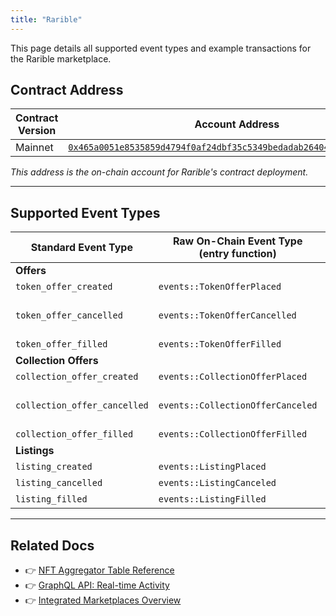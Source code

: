 ```yaml
---
title: "Rarible"
---
```



<Aside type="note">
  This page details all supported event types and example transactions for the Rarible marketplace.
</Aside>

## Contract Address

| Contract Version | Account Address                                                                                                                                                                                                       |
| ---------------- | --------------------------------------------------------------------------------------------------------------------------------------------------------------------------------------------------------------------- |
| Mainnet          | [`0x465a0051e8535859d4794f0af24dbf35c5349bedadab26404b20b825035ee790`](https://explorer.aptoslabs.com/account/0x465a0051e8535859d4794f0af24dbf35c5349bedadab26404b20b825035ee790/modules/code/events?network=mainnet) |

_This address is the on-chain account for Rarible's contract deployment._

***

## Supported Event Types

| Standard Event Type          | Raw On-Chain Event Type (entry function) | Example Txn Version                                                         |
| ---------------------------- | ---------------------------------------- | --------------------------------------------------------------------------- |
| **Offers**                   |                                          |                                                                             |
| `token_offer_created`        | `events::TokenOfferPlaced`               | [1647787967](https://explorer.aptoslabs.com/txn/1647787967?network=mainnet) |
| `token_offer_cancelled`      | `events::TokenOfferCancelled`            | _No example provided (optional)_                                            |
| `token_offer_filled`         | `events::TokenOfferFilled`               | [1647790684](https://explorer.aptoslabs.com/txn/1647790684?network=mainnet) |
| **Collection Offers**        |                                          |                                                                             |
| `collection_offer_created`   | `events::CollectionOfferPlaced`          | [2202390104](https://explorer.aptoslabs.com/txn/2202390104?network=mainnet) |
| `collection_offer_cancelled` | `events::CollectionOfferCanceled`        | _No example provided (optional)_                                            |
| `collection_offer_filled`    | `events::CollectionOfferFilled`          | [2205653354](https://explorer.aptoslabs.com/txn/2205653354?network=mainnet) |
| **Listings**                 |                                          |                                                                             |
| `listing_created`            | `events::ListingPlaced`                  | [2417694028](https://explorer.aptoslabs.com/txn/2417694028?network=mainnet) |
| `listing_cancelled`          | `events::ListingCanceled`                | [2403151598](https://explorer.aptoslabs.com/txn/2403151598?network=mainnet) |
| `listing_filled`             | `events::ListingFilled`                  | [2395762995](https://explorer.aptoslabs.com/txn/2395762995?network=mainnet) |

***

## Related Docs

- 👉 [NFT Aggregator Table Reference](../../../../../build/indexer/nft-aggregator/nft-aggregator-table)
- 👉 [GraphQL API: Real-time Activity](../../../../../build/indexer/nft-aggregator/graphql-api)
- 👉 [Integrated Marketplaces Overview](../../../../../build/indexer/nft-aggregator/marketplaces)
